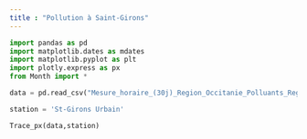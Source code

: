 ```yaml
---
title : "Pollution à Saint-Girons"
---
```


```python
import pandas as pd
import matplotlib.dates as mdates
import matplotlib.pyplot as plt
import plotly.express as px
from Month import *

data = pd.read_csv("Mesure_horaire_(30j)_Region_Occitanie_Polluants_Reglementaires.csv")

station = 'St-Girons Urbain'

Trace_px(data,station)

```
